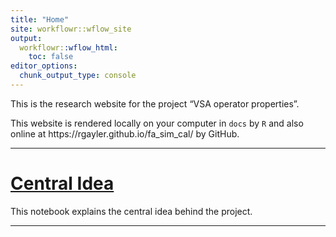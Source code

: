 ```yaml
---
title: "Home"
site: workflowr::wflow_site
output:
  workflowr::wflow_html:
    toc: false
editor_options:
  chunk_output_type: console
---
```


This is the research website for the project "VSA operator properties".

This website is rendered locally on your computer in `docs` by `R`
and also online at https://rgayler.github.io/fa_sim_cal/ by GitHub.

---

# [Central Idea](idea.html)

This notebook explains the central idea behind the project.

---

